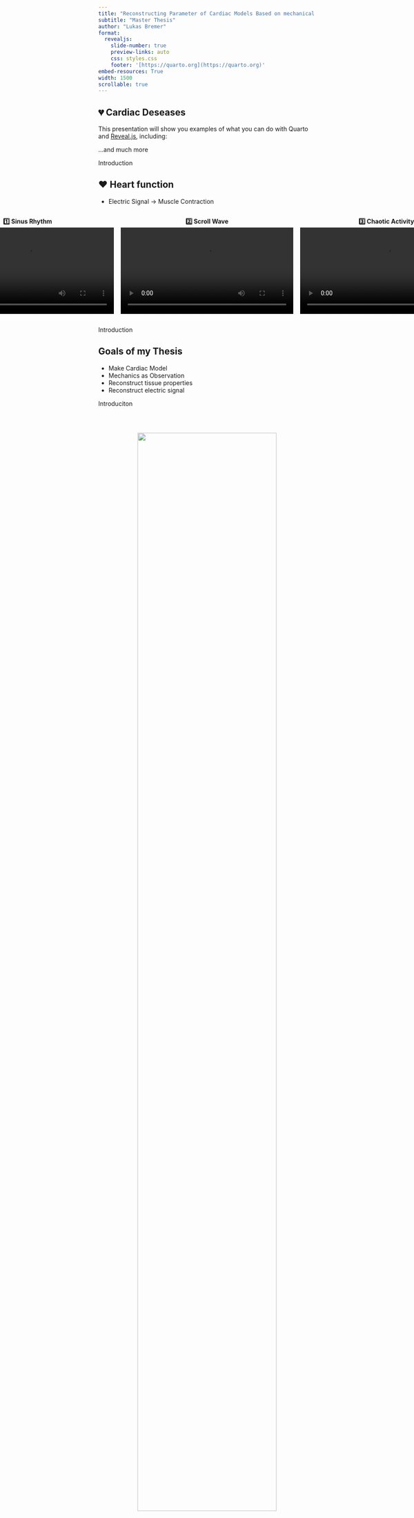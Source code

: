 ```yaml
---
title: "Reconstructing Parameter of Cardiac Models Based on mechanical Information."
subtitle: "Master Thesis"
author: "Lukas Bremer"
format:
  revealjs: 
    slide-number: true
    preview-links: auto
    css: styles.css
    footer: '[https://quarto.org](https://quarto.org)'
embed-resources: True
width: 1500
scrollable: true
---
```


## 💔 Cardiac Deseases

This presentation will show you examples of what you can do with Quarto and [Reveal.js](https://revealjs.com), including:


...and much more

::: footer
Introduction 
:::

## ❤️ Heart function

- Electric Signal → Muscle Contraction

<div style="display: flex; gap: 16px; justify-content: center; align-items: flex-start;">

<div style="text-align: center;">
  <strong>1️⃣ Sinus Rhythm</strong><br>
  <video controls width="400">
    <source src="videos/sinus.mp4" type="video/mp4">
  </video>
</div>

<div style="text-align: center;">
  <strong>2️⃣ Scroll Wave</strong><br>
  <video controls width="400">
    <source src="videos/spiral.mp4" type="video/mp4">
  </video>
</div>

<div style="text-align: center;">
  <strong>3️⃣ Chaotic Activity</strong><br>
  <video controls width="400">
    <source src="videos/chaos.mp4" type="video/mp4">
  </video>
</div>

</div>

::: footer
Introduction 
:::

## Goals of my Thesis

::: incremental
-   Make Cardiac Model
-   Mechanics as Observation
-   Reconstruct tissue properties
-   Reconstruct electric signal
:::

::: footer
Introduciton
:::

##

<div style="text-align: center;">
  <img src="images/MakeACardiacModel/electricmechanic.png" style="width: 80%; margin: 30px auto;" />
</div>

::: footer
Make a Cardiac Model
:::

## Aliev-Panfilov Model

equations

::: footer
Make a Cardiac Model 
:::

## Aliev-Panfilov Model

equations

::: footer
Make a Cardiac Model 
:::

## Aliev-Panfilov Model

<div style="text-align: center;">
  <video controls width="1200">
    <source src="videos/AP_simulation.mp4" type="video/mp4">
    Your browser does not support the video tag.
  </video>
</div>

::: footer
Make a Cardiac Model 
:::

## Mass Spring Damper System

![](images/MakeACardiacModel/MSD_2D.png){bottom="15" rigth="15" left="15"}

::: footer
Make a Cardiac Model
:::

## Aliev-Panfilov Model

<div style="text-align: center;">
  <video controls width="1000">
    <source src="videos/AP_4panel_animation.mp4" type="video/mp4">
    Your browser does not support the video tag.
  </video>
</div>

::: footer
Make a Cardiac Model 
:::

## AdoptODE

::: footer
Methods
:::

## Results

::: footer
Results
:::

## Slide Background {background="#1244aa"}

![](images/test.jpg){.absolute .fragment bottom="110" rigth="12" left="23" fragment-index=0}

